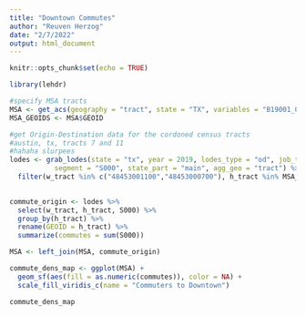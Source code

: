 ```yaml
---
title: "Downtown Commutes"
author: "Reuven Herzog"
date: "2/7/2022"
output: html_document
---
```


```r
knitr::opts_chunk$set(echo = TRUE)
```


```r
library(lehdr)
```

```r

#specify MSA tracts
MSA <- get_acs(geography = "tract", state = "TX", variables = "B19001_001",county = c("Travis","Bastrop","Caldwell","Hays","Williamson"), geometry = TRUE)
MSA_GEOIDS <- MSA$GEOID

#get Origin-Destination data for the cordoned census tracts
#austin, tx, tracts 7 and 11
#hahaha slurpees
lodes <- grab_lodes(state = "tx", year = 2019, lodes_type = "od", job_type = "JT00", 
           segment = "S000", state_part = "main", agg_geo = "tract") %>%
  filter(w_tract %in% c("48453001100","48453000700"), h_tract %in% MSA_GEOIDS)
  
```

```r
commute_origin <- lodes %>%
  select(w_tract, h_tract, S000) %>%
  group_by(h_tract) %>%
  rename(GEOID = h_tract) %>%
  summarize(commutes = sum(S000))
```

```r
MSA <- left_join(MSA, commute_origin)
```



```r
commute_dens_map <- ggplot(MSA) +
  geom_sf(aes(fill = as.numeric(commutes)), color = NA) +
  scale_fill_viridis_c(name = "Commuters to Downtown")

commute_dens_map
```


